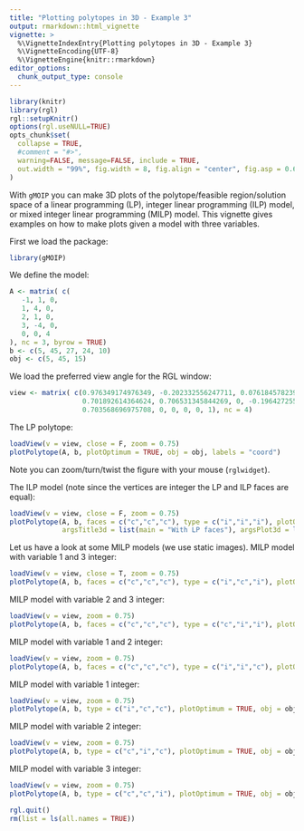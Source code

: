 ```yaml
---
title: "Plotting polytopes in 3D - Example 3"
output: rmarkdown::html_vignette
vignette: >
  %\VignetteIndexEntry{Plotting polytopes in 3D - Example 3}
  %\VignetteEncoding{UTF-8}
  %\VignetteEngine{knitr::rmarkdown}
editor_options: 
  chunk_output_type: console
---
```


```r
library(knitr)
library(rgl)
rgl::setupKnitr()
options(rgl.useNULL=TRUE)
opts_chunk$set(
  collapse = TRUE,
  #comment = "#>",
  warning=FALSE, message=FALSE, include = TRUE, 
  out.width = "99%", fig.width = 8, fig.align = "center", fig.asp = 0.62
)
```

With `gMOIP` you can make 3D plots of the polytope/feasible region/solution space of a linear programming (LP), integer linear programming (ILP) model, or mixed integer linear programming (MILP) model. This vignette gives examples on how to make plots given a model with three variables. 

First we load the package:

```r
library(gMOIP)
```

We define the model:

```r
A <- matrix( c(
   -1, 1, 0,
   1, 4, 0,
   2, 1, 0,
   3, -4, 0,
   0, 0, 4
), nc = 3, byrow = TRUE)
b <- c(5, 45, 27, 24, 10)
obj <- c(5, 45, 15)
```

We load the preferred view angle for the RGL window:

```r
view <- matrix( c(0.976349174976349, -0.202332556247711, 0.0761845782399178, 0, 0.0903248339891434,
                  0.701892614364624, 0.706531345844269, 0, -0.196427255868912, -0.682940244674683,
                  0.703568696975708, 0, 0, 0, 0, 1), nc = 4)
```

The LP polytope:

```r
loadView(v = view, close = F, zoom = 0.75)
plotPolytope(A, b, plotOptimum = TRUE, obj = obj, labels = "coord")
```

Note you can zoom/turn/twist the figure with your mouse (`rglwidget`).

The ILP model (note since the vertices are integer the LP and ILP faces are equal):

```r
loadView(v = view, close = F, zoom = 0.75)
plotPolytope(A, b, faces = c("c","c","c"), type = c("i","i","i"), plotOptimum = TRUE, obj = obj, 
             argsTitle3d = list(main = "With LP faces"), argsPlot3d = list(box = F, axes = T) )
```


Let us have a look at some MILP models (we use static images). MILP model with variable 1 and 3 
integer:

```r
loadView(v = view, close = T, zoom = 0.75)
plotPolytope(A, b, faces = c("c","c","c"), type = c("i","c","i"), plotOptimum = TRUE, obj = obj)
```

MILP model with variable 2 and 3 integer:

```r
loadView(v = view, zoom = 0.75)
plotPolytope(A, b, faces = c("c","c","c"), type = c("c","i","i"), plotOptimum = TRUE, obj = obj)
```

MILP model with variable 1 and 2 integer:

```r
loadView(v = view, zoom = 0.75)
plotPolytope(A, b, faces = c("c","c","c"), type = c("i","i","c"), plotOptimum = TRUE, obj = obj)
```

MILP model with variable 1 integer:

```r
loadView(v = view, zoom = 0.75)
plotPolytope(A, b, type = c("i","c","c"), plotOptimum = TRUE, obj = obj, plotFaces = FALSE)
```

MILP model with variable 2 integer:

```r
loadView(v = view, zoom = 0.75)
plotPolytope(A, b, type = c("c","i","c"), plotOptimum = TRUE, obj = obj, plotFaces = FALSE)
```

MILP model with variable 3 integer:

```r
loadView(v = view, zoom = 0.75)
plotPolytope(A, b, type = c("c","c","i"), plotOptimum = TRUE, obj = obj, plotFaces = FALSE)
```

```r
rgl.quit() 
rm(list = ls(all.names = TRUE))
```